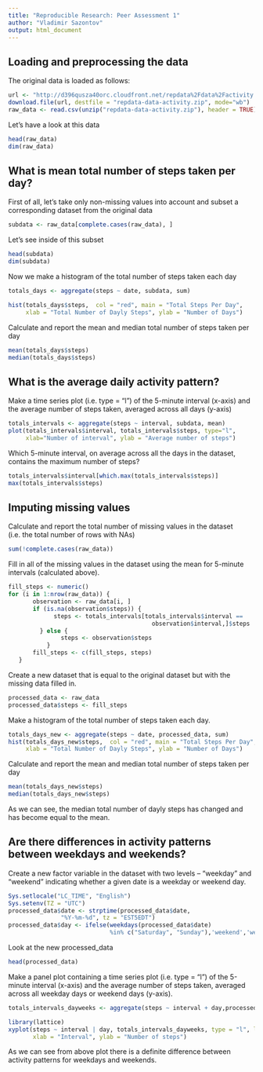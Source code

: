 ```yaml
---
title: "Reproducible Research: Peer Assessment 1"
author: "Vladimir Sazontov"
output: html_document
---
```


## Loading and preprocessing the data

The original data is loaded as follows:
```r
url <- "http://d396qusza40orc.cloudfront.net/repdata%2Fdata%2Factivity.zip"
download.file(url, destfile = "repdata-data-activity.zip", mode="wb")
raw_data <- read.csv(unzip("repdata-data-activity.zip"), header = TRUE)
```

Let's have a look at this data

```r
head(raw_data)
dim(raw_data)
```


## What is mean total number of steps taken per day?

First of all, let's take only non-missing values into account and subset a corresponding dataset from the original data

```r
subdata <- raw_data[complete.cases(raw_data), ]
```

Let's see inside of this subset

```r
head(subdata)
dim(subdata)
```


Now we make a histogram of the total number of steps taken each day

```r
totals_days <- aggregate(steps ~ date, subdata, sum)

hist(totals_days$steps,  col = "red", main = "Total Steps Per Day", 
     xlab = "Total Number of Dayly Steps", ylab = "Number of Days")
```

Calculate and report the mean and median total number of steps taken per day

```r
mean(totals_days$steps)
median(totals_days$steps)
```

## What is the average daily activity pattern?

Make a time series plot (i.e. type = "l") of the 5-minute interval (x-axis) and the average number of steps taken, averaged across all days (y-axis)

```r
totals_intervals <- aggregate(steps ~ interval, subdata, mean)
plot(totals_intervals$interval, totals_intervals$steps, type="l",
     xlab="Number of interval", ylab = "Average number of steps")
```

Which 5-minute interval, on average across all the days in the dataset, contains the maximum number of steps?

```r
totals_intervals$interval[which.max(totals_intervals$steps)]
max(totals_intervals$steps)
```

## Imputing missing values

Calculate and report the total number of missing values in the dataset (i.e. the total number of rows with NAs)

```r
sum(!complete.cases(raw_data))
```

Fill in all of the missing values in the dataset using the mean for 5-minute intervals (calculated above).

```r
fill_steps <- numeric()
for (i in 1:nrow(raw_data)) {
       observation <- raw_data[i, ]
       if (is.na(observation$steps)) {
             steps <- totals_intervals[totals_intervals$interval == 
                                         observation$interval,]$steps
         } else {
               steps <- observation$steps
           }
       fill_steps <- c(fill_steps, steps)
   }
```

Create a new dataset that is equal to the original dataset but with the missing data filled in.

```r
processed_data <- raw_data
processed_data$steps <- fill_steps
```

Make a histogram of the total number of steps taken each day.

```r
totals_days_new <- aggregate(steps ~ date, processed_data, sum)
hist(totals_days_new$steps,  col = "red", main = "Total Steps Per Day", 
     xlab = "Total Number of Dayly Steps", ylab = "Number of Days")
```

Calculate and report the mean and median total number of steps taken per day

```r
mean(totals_days_new$steps)
median(totals_days_new$steps)
```

As we can see, the median total number of dayly steps has changed and has become equal to
the mean.

## Are there differences in activity patterns between weekdays and weekends?

Create a new factor variable in the dataset with two levels -- "weekday" and "weekend" indicating whether a given date is a weekday or weekend day.

```r
Sys.setlocale("LC_TIME", "English")
Sys.setenv(TZ = "UTC")
processed_data$date <- strptime(processed_data$date,
               "%Y-%m-%d", tz = "EST5EDT")
processed_data$day <- ifelse(weekdays(processed_data$date) 
                             %in% c("Saturday", "Sunday"),'weekend','weekday')
```

Look at the new processed_data

```r
head(processed_data)
```

Make a panel plot containing a time series plot (i.e. type = "l") of the 5-minute interval (x-axis) and the average number of steps taken, averaged across all weekday days or weekend days (y-axis). 

```r
totals_intervals_dayweeks <- aggregate(steps ~ interval + day,processed_data, mean)

library(lattice)
xyplot(steps ~ interval | day, totals_intervals_dayweeks, type = "l", layout = c(1, 2), 
       xlab = "Interval", ylab = "Number of steps")
```

As we can see from above plot there is a definite difference between activity patterns for
weekdays and weekends.